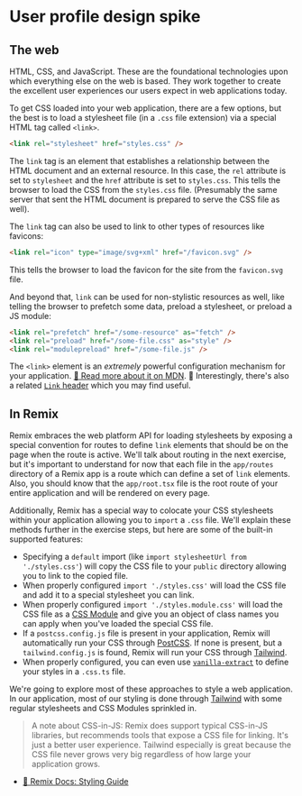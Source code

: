 # User profile design spike

<EpicVideo url="https://www.epicweb.dev/workshops/full-stack-foundations/styling/intro-to-styling" />

## The web

HTML, CSS, and JavaScript. These are the foundational technologies upon which
everything else on the web is based. They work together to create the excellent
user experiences our users expect in web applications today.

To get CSS loaded into your web application, there are a few options, but the
best is to load a stylesheet file (in a `.css` file extension) via a special
HTML tag called `<link>`.

```html
<link rel="stylesheet" href="styles.css" />
```

The `link` tag is an element that establishes a relationship between the HTML
document and an external resource. In this case, the `rel` attribute is set to
`stylesheet` and the `href` attribute is set to `styles.css`. This tells the
browser to load the CSS from the `styles.css` file. (Presumably the same server
that sent the HTML document is prepared to serve the CSS file as well).

The `link` tag can also be used to link to other types of resources like
favicons:

```html
<link rel="icon" type="image/svg+xml" href="/favicon.svg" />
```

This tells the browser to load the favicon for the site from the `favicon.svg`
file.

And beyond that, `link` can be used for non-stylistic resources as well, like
telling the browser to prefetch some data, preload a stylesheet, or preload a JS
module:

```html
<link rel="prefetch" href="/some-resource" as="fetch" />
<link rel="preload" href="/some-file.css" as="style" />
<link rel="modulepreload" href="/some-file.js" />
```

The `<link>` element is an _extremely_ powerful configuration mechanism for your
application.
[📜 Read more about it on MDN](https://developer.mozilla.org/en-US/docs/Web/HTML/Element/link).
🦉 Interestingly, there's also a related
[`Link` header](https://developer.mozilla.org/en-US/docs/Web/HTTP/Headers/Link)
which you may find useful.

## In Remix

Remix embraces the web platform API for loading stylesheets by exposing a
special convention for routes to define `link` elements that should be on the
page when the route is active. We'll talk about routing in the next exercise,
but it's important to understand for now that each file in the `app/routes`
directory of a Remix app is a route which can define a set of `link` elements.
Also, you should know that the `app/root.tsx` file is the root route of your
entire application and will be rendered on every page.

Additionally, Remix has a special way to colocate your CSS stylesheets within
your application allowing you to `import` a `.css` file. We'll explain these
methods further in the exercise steps, but here are some of the built-in
supported features:

- Specifying a `default` import (like
  `import stylesheetUrl from './styles.css'`) will copy the CSS file to your
  `public` directory allowing you to link to the copied file.
- When properly configured `import './styles.css'` will load the CSS file and
  add it to a special stylesheet you can link.
- When properly configured `import './styles.module.css'` will load the CSS file
  as a [CSS Module](https://github.com/css-modules/css-modules) and give you an
  object of class names you can apply when you've loaded the special CSS file.
- If a `postcss.config.js` file is present in your application, Remix will
  automatically run your CSS through [PostCSS](https://postcss.org/). If none is
  present, but a `tailwind.config.js` is found, Remix will run your CSS through
  [Tailwind](https://tailwindcss.com/).
- When properly configured, you can even use
  [`vanilla-extract`](https://vanilla-extract.style/) to define your styles in a
  `.css.ts` file.

We're going to explore most of these approaches to style a web application. In
our application, most of our styling is done through
[Tailwind](https://tailwindcss.com/) with some regular stylesheets and CSS
Modules sprinkled in.

> A note about CSS-in-JS: Remix does support typical CSS-in-JS libraries, but
> recommends tools that expose a CSS file for linking. It's just a better user
> experience. Tailwind especially is great because the CSS file never grows very
> big regardless of how large your application grows.

- [📜 Remix Docs: Styling Guide](https://remix.run/docs/en/main/guides/styling)
